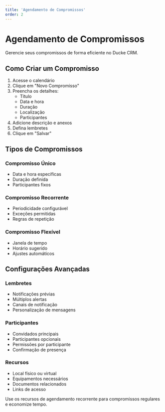 ```yaml
---
title: 'Agendamento de Compromissos'
order: 2
---
```


# Agendamento de Compromissos

Gerencie seus compromissos de forma eficiente no Ducke CRM.

## Como Criar um Compromisso

1. Acesse o calendário
2. Clique em "Novo Compromisso"
3. Preencha os detalhes:
   - Título
   - Data e hora
   - Duração
   - Localização
   - Participantes
4. Adicione descrição e anexos
5. Defina lembretes
6. Clique em "Salvar"

## Tipos de Compromissos

### Compromisso Único
- Data e hora específicas
- Duração definida
- Participantes fixos

### Compromisso Recorrente
- Periodicidade configurável
- Exceções permitidas
- Regras de repetição

### Compromisso Flexível
- Janela de tempo
- Horário sugerido
- Ajustes automáticos

## Configurações Avançadas

### Lembretes
- Notificações prévias
- Múltiplos alertas
- Canais de notificação
- Personalização de mensagens

### Participantes
- Convidados principais
- Participantes opcionais
- Permissões por participante
- Confirmação de presença

### Recursos
- Local físico ou virtual
- Equipamentos necessários
- Documentos relacionados
- Links de acesso


Use os recursos de agendamento recorrente para compromissos regulares e economize tempo.
